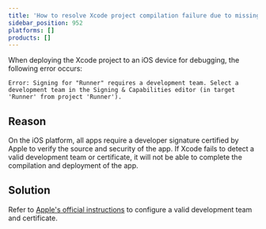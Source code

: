 ```yaml
---
title: 'How to resolve Xcode project compilation failure due to missing development team configuration information?'
sidebar_position: 952
platforms: []
products: []
---
```



When deploying the Xcode project to an iOS device for debugging, the following error occurs:

```
Error: Signing for "Runner" requires a development team. Select a development team in the Signing & Capabilities editor (in target 'Runner' from project 'Runner').
```
## Reason

On the iOS platform, all apps require a developer signature certified by Apple to verify the source and security of the app. If Xcode fails to detect a valid development team or certificate, it will not be able to complete the compilation and deployment of the app.

## Solution

Refer to [Apple's official instructions](https://help.apple.com/xcode/mac/current/#/dev60b6fbbc7) to configure a valid development team and certificate.


